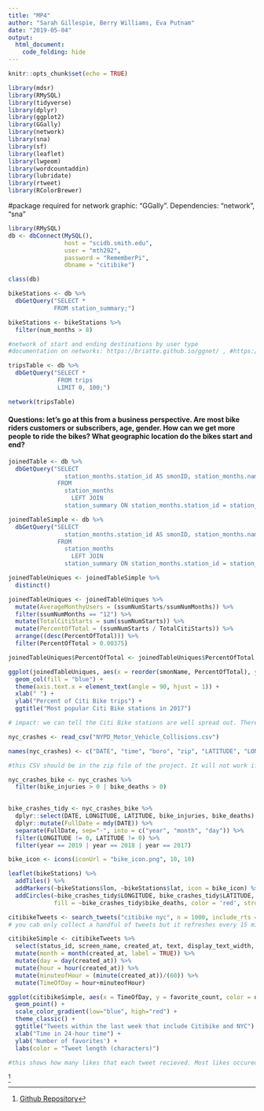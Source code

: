 ```yaml
---
title: "MP4"
author: "Sarah Gillespie, Berry Williams, Eva Putnam"
date: "2019-05-04"
output: 
  html_document:
    code_folding: hide
---
```


```r
knitr::opts_chunk$set(echo = TRUE)
```


```r
library(mdsr)
library(RMySQL)
library(tidyverse)
library(dplyr)
library(ggplot2)
library(GGally)
library(network)
library(sna)
library(sf)
library(leaflet)
library(lwgeom)
library(wordcountaddin)
library(lubridate)
library(rtweet)
library(RColorBrewer)
```

#package required for network graphic: "GGally". Dependencies: "network", "sna"

```r
library(RMySQL)
db <- dbConnect(MySQL(), 
                host = "scidb.smith.edu", 
                user = "mth292", 
                password = "RememberPi", 
                dbname = "citibike")

class(db)

```

```r

bikeStations <- db %>%
  dbGetQuery("SELECT *
             FROM station_summary;")

bikeStations <- bikeStations %>%
  filter(num_months > 8)

```

```r
#network of start and ending destinations by user type
#documentation on networks: https://briatte.github.io/ggnet/ , #https://cran.r-project.org/web/packages/ggnetwork/vignettes/ggnetwork.html

tripsTable <- db %>%
  dbGetQuery("SELECT * 
              FROM trips
              LIMIT 0, 100;")

network(tripsTable)

```

#### Questions: let's go at this from a business perspective. Are most bike riders customers or subscribers, age, gender. How can we get more people to ride the bikes? What geographic location do the bikes start and end?

```r

joinedTable <- db %>%
  dbGetQuery("SELECT
                station_months.station_id AS smonID, station_months.name AS smonName, station_months.num_starts AS smonNumStarts, station_months.num_stops AS smonNumStops, station_summary.num_months AS ssumNumMonths, station_summary.num_starts AS ssumNumStarts, station_summary.num_stops AS ssumNumStops
              FROM
                station_months
                  LEFT JOIN
                station_summary ON station_months.station_id = station_summary.station_id;")
```

```r
joinedTableSimple <- db %>%
  dbGetQuery("SELECT
                station_months.station_id AS smonID, station_months.name AS smonName, station_summary.num_months AS ssumNumMonths, station_summary.num_starts AS ssumNumStarts, station_summary.num_stops AS ssumNumStops
              FROM
                station_months
                  LEFT JOIN
                station_summary ON station_months.station_id = station_summary.station_id;")

joinedTableUniques <- joinedTableSimple %>%
  distinct()

joinedTableUniques <- joinedTableUniques %>%
  mutate(AverageMonthyUsers = (ssumNumStarts/ssumNumMonths)) %>%
  filter(ssumNumMonths == "12") %>%
  mutate(TotalCitiStarts = sum(ssumNumStarts)) %>%
  mutate(PercentOfTotal = (ssumNumStarts / TotalCitiStarts)) %>%
  arrange((desc(PercentOfTotal))) %>%
  filter(PercentOfTotal > 0.00375)

joinedTableUniques$PercentOfTotal <- joinedTableUniques$PercentOfTotal * 100

```

```r

ggplot(joinedTableUniques, aes(x = reorder(smonName, PercentOfTotal), y = PercentOfTotal)) + 
  geom_col(fill = "blue") + 
  theme(axis.text.x = element_text(angle = 90, hjust = 1)) + 
  xlab(" ") + 
  ylab("Percent of Citi Bike trips") + 
  ggtitle("Most popular Citi Bike stations in 2017")

# impact: we can tell the Citi Bike stations are well spread out. There aren't any stations that are excessively impacted, although there are some lesser used ones.

```


```r
nyc_crashes <- read_csv("NYPD_Motor_Vehicle_Collisions.csv")

names(nyc_crashes) <- c("DATE", "time", "boro", "zip", "LATITUDE", "LONGITUDE", "LOCATION", "on_st", "cross_st", "off_st", "pers_inj", "pers_killed", "ped_inj", "ped_killed", "bike_injuries", "bike_deaths", "motorists_inj", "motorists_killed", "v1", "v2", "v3", "v4", "v5", "unique_key", "vtype1", "vtype2", "vtype3", "vtype4", "vtype5")

#this CSV should be in the zip file of the project. It will not work if it is not in the zip file.
```


```r
nyc_crashes_bike <- nyc_crashes %>%
  filter(bike_injuries > 0 | bike_deaths > 0) 
  
```


```r
bike_crashes_tidy <- nyc_crashes_bike %>%
  dplyr::select(DATE, LONGITUDE, LATITUDE, bike_injuries, bike_deaths) %>%
  dplyr::mutate(FullDate = mdy(DATE)) %>%
  separate(FullDate, sep="-", into = c("year", "month", "day")) %>%
  filter(LONGITUDE != 0, LATITUDE != 0) %>%
  filter(year == 2019 | year == 2018 | year == 2017)
```


```r
bike_icon <- icons(iconUrl = "bike_icon.png", 10, 10)
```


```r
leaflet(bikeStations) %>%
  addTiles() %>%
  addMarkers(~bikeStations$lon, ~bikeStations$lat, icon = bike_icon) %>%
  addCircles(~bike_crashes_tidy$LONGITUDE, bike_crashes_tidy$LATITUDE, weight = 1.5, radius = 20,
             fill = ~bike_crashes_tidy$bike_deaths, color = 'red', stroke = TRUE, fillOpacity = 1)
```

```r
citibikeTweets <- search_tweets("citibike nyc", n = 1000, include_rts = FALSE)
# you cab only collect a handful of tweets but it refreshes every 15 minutes. There is also a monthly limit.
```

```r
citibikeSimple <- citibikeTweets %>%
  select(status_id, screen_name, created_at, text, display_text_width, favorite_count, retweet_count, hashtags) %>%
  mutate(month = month(created_at, label = TRUE)) %>%
  mutate(day = day(created_at)) %>%
  mutate(hour = hour(created_at)) %>%
  mutate(minuteofHour = (minute(created_at))/(60)) %>%
  mutate(TimeOfDay = hour+minuteofHour)

```

```r
ggplot(citibikeSimple, aes(x = TimeOfDay, y = favorite_count, color = display_text_width)) + 
  geom_point() + 
  scale_color_gradient(low="blue", high="red") +
  theme_classic() +
  ggtitle("Tweets within the last week that include Citibike and NYC") +
  xlab("Time in 24-hour time") +
  ylab('Number of favorites') +
  labs(color = "Tweet length (characters)")

#this shows how many likes that each tweet recieved. Most likes occured during the rush hour of 4 to 8 pm

```

^[[Github Repository](https://github.com/SarahGillespie/sds192-mp4)
]
